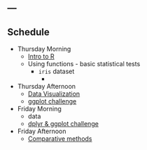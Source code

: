 ---
---

## Schedule


*  Thursday Morning
    *  [Intro to R](/presentations/intro2R.html)
    *  Using functions - basic statistical tests
        *  `iris` dataset
            *    
*  Thursday Afternoon
    *  [Data Visualization](/presentations/visualization.html)
    *  [ggplot challenge](ggplot_challenge.html)
*  Friday Morning
    *  data
    *  [dplyr & ggplot challenge](babynames.html)
    
*  Friday Afternoon
    *  [Comparative methods](/presentations/comparative_methods.html)
